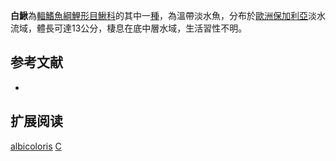 {{Speciesbox 
| taxon = Cobitis albicoloris
| status = NE
| status_system = IUCN3.1
| authority =  [[Chichkoff|Chichkoff]], 1932
| synonyms = 
}}
'''白鰍'''為[[輻鰭魚綱|輻鰭魚綱]][[鯉形目|鯉形目]][[鰍科|鰍科]]的其中一[[種|種]]，為溫帶淡水魚，分布於[[歐洲|歐洲]][[保加利亞|保加利亞]]淡水流域，體長可達13公分，棲息在底中層水域，生活習性不明。

== 参考文献 ==
{{refbegin}}
*{{FishBase_species|genus=Cobitis|species=albicoloris|year=2014|month=2}}
{{refend}}

== 扩展阅读 ==
{{refbegin}}
{{wikispecies-inline|Cobitis albicoloris|白鰍}}
{{refend}}
{{Taxonbar|from=Q6424339}}

[[Category:花鳅属|albicoloris]]
[[Category:1932年描述的魚類|C]]

{{魚類小作品}}